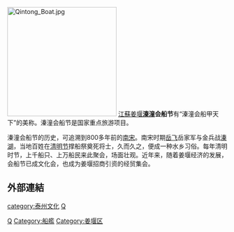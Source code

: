 [[File:Qintong_Boat.jpg|250px]]
[[江蘇|江蘇]][[姜堰|姜堰]]'''[[溱潼镇|溱潼]]会船节'''有“溱潼会船甲天下”的美称。溱潼会船节是国家重点旅游项目。

溱潼会船节的历史，可追溯到800多年前的[[南宋|南宋]]。南宋时期[[岳飞|岳飞]]岳家军与金兵战[[溱湖|溱湖]]，当地百姓在[[清明节|清明节]]撑船祭奠死将士，久而久之，便成一种水乡习俗。每年清明时节，上千船只、上万船民来此聚会，场面壮观。近年来，随着姜堰经济的发展，会船节已成文化会，也成为姜堰招商引资的经贸集会。

==外部連結==

[[category:泰州文化|category:泰州文化]]
[[category:江蘇傳統文化|Q]]
[[Category:清明|Q]]
[[Category:船艦|Category:船艦]]
[[Category:姜堰区|Category:姜堰区]]